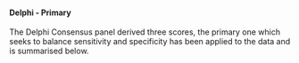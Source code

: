 #### Delphi - Primary

The Delphi Consensus panel derived three scores, the primary one which seeks to balance sensitivity and specificity has been applied to the data and is summarised below.
